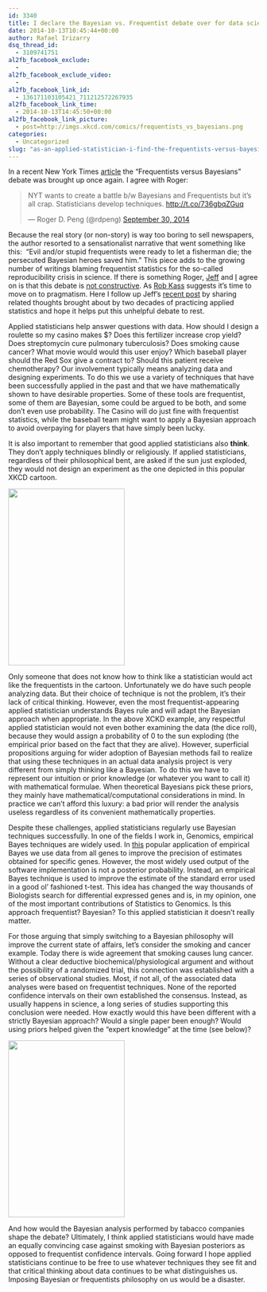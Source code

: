 ```yaml
---
id: 3340
title: I declare the Bayesian vs. Frequentist debate over for data scientists
date: 2014-10-13T10:45:44+00:00
author: Rafael Irizarry
dsq_thread_id:
  - 3109741751
al2fb_facebook_exclude:
  - 
al2fb_facebook_exclude_video:
  - 
al2fb_facebook_link_id:
  - 136171103105421_711212572267935
al2fb_facebook_link_time:
  - 2014-10-13T14:45:50+00:00
al2fb_facebook_link_picture:
  - post=http://imgs.xkcd.com/comics/frequentists_vs_bayesians.png
categories:
  - Uncategorized
slug: "as-an-applied-statistician-i-find-the-frequentists-versus-bayesians-debate-completely-inconsequential"
---
```

In a recent New York Times [article](http://www.nytimes.com/2014/09/30/science/the-odds-continually-updated.html?_r=1) the "Frequentists versus Bayesians" debate was brought up once again. I agree with Roger:

<blockquote class="twitter-tweet" lang="en">
  <p>
    NYT wants to create a battle b/w Bayesians and Frequentists but it's all crap. Statisticians develop techniques. <a href="http://t.co/736gbqZGuq">http://t.co/736gbqZGuq</a>
  </p>
  
  <p>
    — Roger D. Peng (@rdpeng) <a href="https://twitter.com/rdpeng/status/516739602024267776">September 30, 2014</a>
  </p>
</blockquote>



Because the real story (or non-story) is way too boring to sell newspapers, the author resorted to a sensationalist narrative that went something like this:  "Evil and/or stupid frequentists were ready to let a fisherman die; the persecuted Bayesian heroes saved him." This piece adds to the growing number of writings blaming frequentist statistics for the so-called reproducibility crisis in science. If there is something Roger, [Jeff](http://simplystatistics.org/2013/11/26/statistical-zealots/) and [I](http://simplystatistics.org/2013/08/01/the-roc-curves-of-science/) agree on is that this debate is [not constructive](http://noahpinionblog.blogspot.com/2013/01/bayesian-vs-frequentist-is-there-any.html). As [Rob Kass](http://arxiv.org/pdf/1106.2895v2.pdf) suggests it's time to move on to pragmatism. Here I follow up Jeff's [recent post](http://simplystatistics.org/2014/09/30/you-think-p-values-are-bad-i-say-show-me-the-data/) by sharing related thoughts brought about by two decades of practicing applied statistics and hope it helps put this unhelpful debate to rest. 


  Applied statisticians help answer questions with data. How should I design a roulette so my casino makes $? Does this fertilizer increase crop yield? Does streptomycin cure pulmonary tuberculosis? Does smoking cause cancer? What movie would would this user enjoy? Which baseball player should the Red Sox give a contract to? Should this patient receive chemotherapy? Our involvement typically means analyzing data and designing experiments. To do this we use a variety of techniques that have been successfully applied in the past and that we have mathematically shown to have desirable properties. Some of these tools are frequentist, some of them are Bayesian, some could be argued to be both, and some don't even use probability. The Casino will do just fine with frequentist statistics, while the baseball team might want to apply a Bayesian approach to avoid overpaying for players that have simply been lucky.



  It is also important to remember that good applied statisticians also **think**. They don't apply techniques blindly or religiously. If applied statisticians, regardless of their philosophical bent, are asked if the sun just exploded, they would not design an experiment as the one depicted in this popular XKCD cartoon.



  <a href="http://xkcd.com/1132/"><img class="aligncenter" src="http://imgs.xkcd.com/comics/frequentists_vs_bayesians.png" alt="" width="234" height="355" /></a>



  Only someone that does not know how to think like a statistician would act like the frequentists in the cartoon. Unfortunately we do have such people analyzing data. But their choice of technique is not the problem, it's their lack of critical thinking. However, even the most frequentist-appearing applied statistician understands Bayes rule and will adapt the Bayesian approach when appropriate. In the above XCKD example, any respectful applied statistician would not even bother examining the data (the dice roll), because they would assign a probability of 0 to the sun exploding (the empirical prior based on the fact that they are alive). However, superficial propositions arguing for wider adoption of Bayesian methods fail to realize that using these techniques in an actual data analysis project is very different from simply thinking like a Bayesian. To do this we have to represent our intuition or prior knowledge (or whatever you want to call it) with mathematical formulae. When theoretical Bayesians pick these priors, they mainly have mathematical/computational considerations in mind. In practice we can't afford this luxury: a bad prior will render the analysis useless regardless of its convenient mathematically properties.



  Despite these challenges, applied statisticians regularly use Bayesian techniques successfully. In one of the fields I work in, Genomics, empirical Bayes techniques are widely used. In [this](http://www.ncbi.nlm.nih.gov/pubmed/16646809) popular application of empirical Bayes we use data from all genes to improve the precision of estimates obtained for specific genes. However, the most widely used output of the software implementation is not a posterior probability. Instead, an empirical Bayes technique is used to improve the estimate of the standard error used in a good ol' fashioned t-test. This idea has changed the way thousands of Biologists search for differential expressed genes and is, in my opinion, one of the most important contributions of Statistics to Genomics. Is this approach frequentist? Bayesian? To this applied statistician it doesn't really matter.



  For those arguing that simply switching to a Bayesian philosophy will improve the current state of affairs, let's consider the smoking and cancer example. Today there is wide agreement that smoking causes lung cancer. Without a clear deductive biochemical/physiological argument and without the possibility of a randomized trial, this connection was established with a series of observational studies. Most, if not all, of the associated data analyses were based on frequentist techniques. None of the reported confidence intervals on their own established the consensus. Instead, as usually happens in science, a long series of studies supporting this conclusion were needed. How exactly would this have been different with a strictly Bayesian approach? Would a single paper been enough? Would using priors helped given the "expert knowledge" at the time (see below)?



  <img src="http://cdn.saveourbones.com/wp-content/uploads/smoking_doctor.jpg" width="234" height="355" class="aligncenter" alt="" />


  And how would the Bayesian analysis performed by tabacco companies shape the debate? Ultimately, I think applied statisticians would have made an equally convincing case against smoking with Bayesian posteriors as opposed to frequentist confidence intervals. Going forward I hope applied statisticians continue to be free to use whatever techniques they see fit and that critical thinking about data continues to be what distinguishes us. Imposing Bayesian or frequentists philosophy on us would be a disaster.
